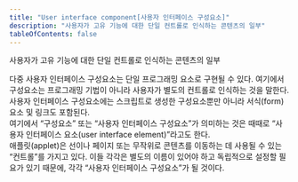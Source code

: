 ```yaml
---
title: "User interface component[사용자 인터페이스 구성요소]"
description: "사용자가 고유 기능에 대한 단일 컨트롤로 인식하는 콘텐츠의 일부"
tableOfContents: false
---
```



사용자가 고유 기능에 대한 단일 컨트롤로 인식하는 콘텐츠의 일부

<Aside title="참고 1">
다중 사용자 인터페이스 구성요소는 단일 프로그래밍 요소로 구현될 수 있다. 여기에서 구성요소는 프로그래밍 기법이 아니라 사용자가 별도의 컨트롤로 인식하는 것을 말한다.
</Aside>
<Aside title="참고 2">
사용자 인터페이스 구성요소에는 스크립트로 생성한 구성요소뿐만 아니라 서식(<span lang="en">form</span>) 요소 및 링크도 포함된다.
</Aside>
<Aside title="참고 3">
여기에서 “구성요소” 또는 “사용자 인터페이스 구성요소”가 의미하는 것은 때때로 “사용자 인터페이스 요소(<span lang="en">user interface element</span>)”라고도 한다.
</Aside>

<Card title="예제" icon="open-book">
애플릿(<span lang="en">applet</span>)은 선이나 페이지 또는 무작위로 콘텐츠를 이동하는 데 사용될 수 있는 “컨트롤”를 가지고 있다. 이들 각각은 별도의 이름이 있어야 하고 독립적으로 설정할 필요가 있기 때문에, 각각 “사용자 인터페이스 구성요소”가 될 것이다.
</Card>
